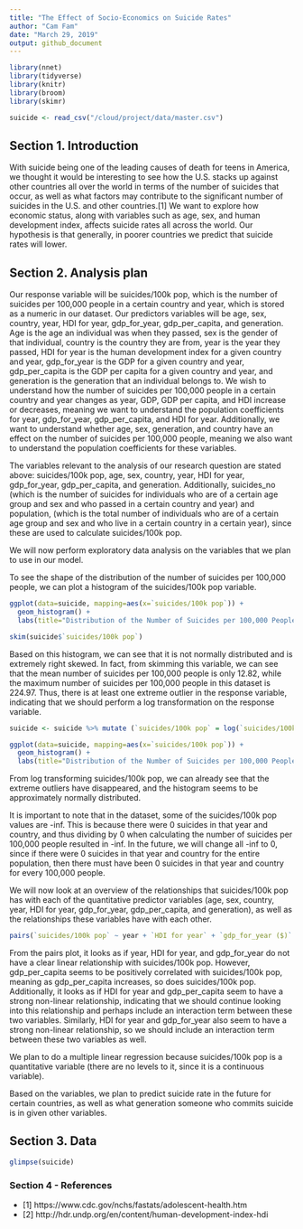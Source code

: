 ```yaml
---
title: "The Effect of Socio-Economics on Suicide Rates"
author: "Cam Fam"
date: "March 29, 2019"
output: github_document
---
```


```r
library(nnet)
library(tidyverse)
library(knitr)
library(broom)
library(skimr)
```

```r
suicide <- read_csv("/cloud/project/data/master.csv")
```

## Section 1. Introduction

With suicide being one of the leading causes of death for teens in America, we thought it would be interesting to see how the U.S. stacks up against other countries all over the world in terms of the number of suicides that occur, as well as what factors may contribute to the significant number of suicides in the U.S. and other countries.[1] We want to explore how economic status, along with variables such as age, sex, and human development index, affects suicide rates all across the world. Our hypothesis is that generally, in poorer countries we predict that suicide rates will lower. 

## Section 2. Analysis plan

Our response variable will be suicides/100k pop, which is the number of suicides per 100,000 people in a certain country and year, which is stored as a numeric in our dataset. Our predictors variables will be age, sex, country, year, HDI for year, gdp_for_year, gdp_per_capita, and generation. Age is the age an individual was when they passed, sex is the gender of that individual, country is the country they are from, year is the year they passed, HDI for year is the human development index for a given country and year, gdp_for_year is the GDP for a given country and year, gdp_per_capita is the GDP per capita for a given country and year, and generation is the generation that an individual belongs to. We wish to understand how the number of suicides per 100,000 people in a certain country and year changes as year, GDP, GDP per capita, and HDI increase or decreases, meaning we want to understand the population coefficients for year, gdp_for_year, gdp_per_capita, and HDI for year. Additionally, we want to understand whether age, sex, generation, and country have an effect on the number of suicides per 100,000 people, meaning we also want to understand the population coefficients for these variables.

The variables relevant to the analysis of our research question are stated above: suicides/100k pop, age, sex, country, year, HDI for year, gdp_for_year, gdp_per_capita, and generation. Additionally, suicides_no (which is the number of suicides for individuals who are of a certain age group and sex and who passed in a certain country and year) and population, (which is the total number of individuals who are of a certain age group and sex and who live in a certain country in a certain year), since these are used to calculate suicides/100k pop.

We will now perform exploratory data analysis on the variables that we plan to use in our model.

To see the shape of the distribution of the number of suicides per 100,000 people, we can plot a histogram of the suicides/100k pop variable.

```r
ggplot(data=suicide, mapping=aes(x=`suicides/100k pop`)) + 
  geom_histogram() +
  labs(title="Distribution of the Number of Suicides per 100,000 People", x="Number of Suicides per 100,000 People")
```

```r
skim(suicide$`suicides/100k pop`)
```

Based on this histogram, we can see that it is not normally distributed and is extremely right skewed. In fact, from skimming this variable, we can see that the mean number of suicides per 100,000 people is only 12.82, while the maximum number of suicides per 100,000 people in this dataset is 224.97. Thus, there is at least one extreme outlier in the response variable, indicating that we should perform a log transformation on the response variable.

```r
suicide <- suicide %>% mutate (`suicides/100k pop` = log(`suicides/100k pop`))
```

```r
ggplot(data=suicide, mapping=aes(x=`suicides/100k pop`)) + 
  geom_histogram() +
  labs(title="Distribution of the Number of Suicides per 100,000 People", x="Number of Suicides per 100,000 People")
```

From log transforming suicides/100k pop, we can already see that the extreme outliers have disappeared, and the histogram seems to be approximately normally distributed. 

It is important to note that in the dataset, some of the suicides/100k pop values are -inf. This is because there were 0 suicides in that year and country, and thus dividing by 0 when calculating the number of suicides per 100,000 people resulted in -inf. In the future, we will change all -inf to 0, since if there were 0 suicides in that year and country for the entire population, then there must have been 0 suicides in that year and country for every 100,000 people.

We will now look at an overview of the relationships that suicides/100k pop has with each of the quantitative predictor variables (age, sex, country, year, HDI for year, gdp_for_year, gdp_per_capita, and generation), as well as the relationships these variables have with each other.

```r
pairs(`suicides/100k pop` ~ year + `HDI for year` + `gdp_for_year ($)` + `gdp_per_capita ($)`, data = suicide)
```

From the pairs plot, it looks as if year, HDI for year, and gdp_for_year do not have a clear linear relationship with suicides/100k pop. However, gdp_per_capita seems to be positively correlated with suicides/100k pop, meaning as gdp_per_capita increases, so does suicides/100k pop. Additionally, it looks as if HDI for year and gdp_per_capita seem to have a strong non-linear relationship, indicating that we should continue looking into this relationship and perhaps include an interaction term between these two variables. Similarly, HDI for year and gdp_for_year also seem to have a strong non-linear relationship, so we should include an interaction term between these two variables as well.

We plan to do a multiple linear regression because suicides/100k pop is a quantitative variable (there are no levels to it, since it is a continuous variable). 

Based on the variables, we plan to predict suicide rate in the future for certain countries, as well as what generation someone who commits suicide is in given other variables.

## Section 3. Data
```r
glimpse(suicide)
```

### Section 4 - References
- [1] https://www.cdc.gov/nchs/fastats/adolescent-health.htm
- [2] http://hdr.undp.org/en/content/human-development-index-hdi
